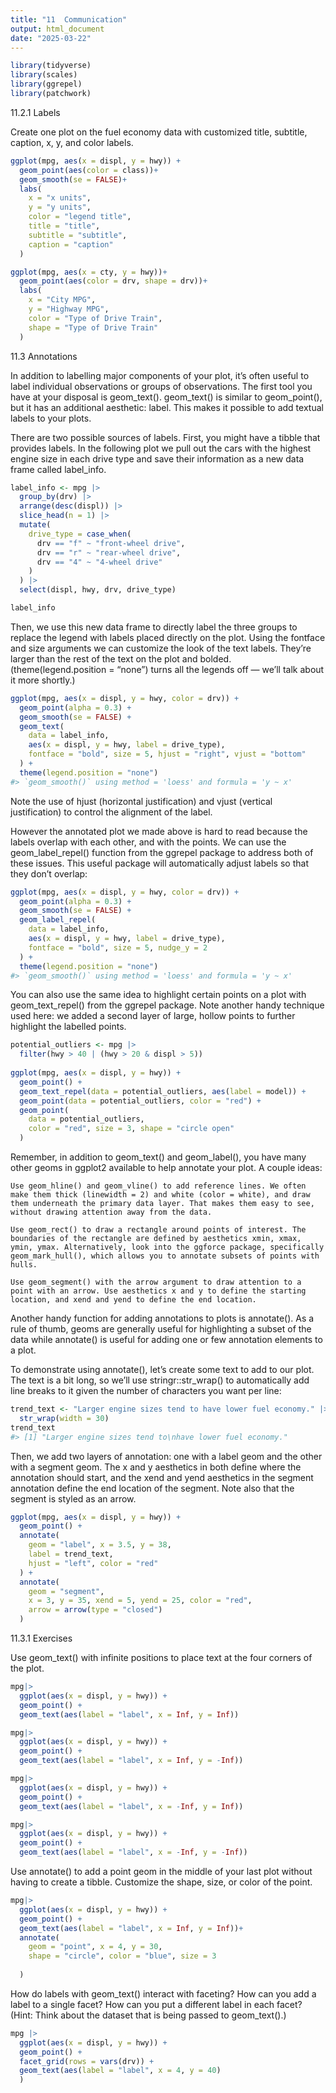 ```yaml
---
title: "11  Communication"
output: html_document
date: "2025-03-22"
---
```



```r

library(tidyverse)
library(scales)
library(ggrepel)
library(patchwork)

```

 11.2.1 Labels

Create one plot on the fuel economy data with customized title, subtitle, caption, x, y, and color labels.

```r

ggplot(mpg, aes(x = displ, y = hwy)) +
  geom_point(aes(color = class))+
  geom_smooth(se = FALSE)+
  labs(
    x = "x units",
    y = "y units",
    color = "legend title",
    title = "title",
    subtitle = "subtitle",
    caption = "caption"
  )

```
 

```r

ggplot(mpg, aes(x = cty, y = hwy))+
  geom_point(aes(color = drv, shape = drv))+
  labs(
    x = "City MPG",
    y = "Highway MPG",
    color = "Type of Drive Train",
    shape = "Type of Drive Train"
  )


```
 11.3 Annotations
 
 In addition to labelling major components of your plot, it’s often useful to label individual observations or groups of observations. The first tool you have at your disposal is geom_text(). geom_text() is similar to geom_point(), but it has an additional aesthetic: label. This makes it possible to add textual labels to your plots.

There are two possible sources of labels. First, you might have a tibble that provides labels. In the following plot we pull out the cars with the highest engine size in each drive type and save their information as a new data frame called label_info.

```r
label_info <- mpg |>
  group_by(drv) |>
  arrange(desc(displ)) |>
  slice_head(n = 1) |>
  mutate(
    drive_type = case_when(
      drv == "f" ~ "front-wheel drive",
      drv == "r" ~ "rear-wheel drive",
      drv == "4" ~ "4-wheel drive"
    )
  ) |>
  select(displ, hwy, drv, drive_type)

label_info
```


Then, we use this new data frame to directly label the three groups to replace the legend with labels placed directly on the plot. Using the fontface and size arguments we can customize the look of the text labels. They’re larger than the rest of the text on the plot and bolded. (theme(legend.position = "none") turns all the legends off — we’ll talk about it more shortly.)

```r
ggplot(mpg, aes(x = displ, y = hwy, color = drv)) +
  geom_point(alpha = 0.3) +
  geom_smooth(se = FALSE) +
  geom_text(
    data = label_info, 
    aes(x = displ, y = hwy, label = drive_type),
    fontface = "bold", size = 5, hjust = "right", vjust = "bottom"
  ) +
  theme(legend.position = "none")
#> `geom_smooth()` using method = 'loess' and formula = 'y ~ x'
```

Note the use of hjust (horizontal justification) and vjust (vertical justification) to control the alignment of the label.

However the annotated plot we made above is hard to read because the labels overlap with each other, and with the points. We can use the geom_label_repel() function from the ggrepel package to address both of these issues. This useful package will automatically adjust labels so that they don’t overlap:

```r
ggplot(mpg, aes(x = displ, y = hwy, color = drv)) +
  geom_point(alpha = 0.3) +
  geom_smooth(se = FALSE) +
  geom_label_repel(
    data = label_info, 
    aes(x = displ, y = hwy, label = drive_type),
    fontface = "bold", size = 5, nudge_y = 2
  ) +
  theme(legend.position = "none")
#> `geom_smooth()` using method = 'loess' and formula = 'y ~ x'   
```

You can also use the same idea to highlight certain points on a plot with geom_text_repel() from the ggrepel package. Note another handy technique used here: we added a second layer of large, hollow points to further highlight the labelled points.

```r
potential_outliers <- mpg |>
  filter(hwy > 40 | (hwy > 20 & displ > 5))
  
ggplot(mpg, aes(x = displ, y = hwy)) +
  geom_point() +
  geom_text_repel(data = potential_outliers, aes(label = model)) +
  geom_point(data = potential_outliers, color = "red") +
  geom_point(
    data = potential_outliers,
    color = "red", size = 3, shape = "circle open"
  )
```

Remember, in addition to geom_text() and geom_label(), you have many other geoms in ggplot2 available to help annotate your plot. A couple ideas:

    Use geom_hline() and geom_vline() to add reference lines. We often make them thick (linewidth = 2) and white (color = white), and draw them underneath the primary data layer. That makes them easy to see, without drawing attention away from the data.

    Use geom_rect() to draw a rectangle around points of interest. The boundaries of the rectangle are defined by aesthetics xmin, xmax, ymin, ymax. Alternatively, look into the ggforce package, specifically geom_mark_hull(), which allows you to annotate subsets of points with hulls.

    Use geom_segment() with the arrow argument to draw attention to a point with an arrow. Use aesthetics x and y to define the starting location, and xend and yend to define the end location.

Another handy function for adding annotations to plots is annotate(). As a rule of thumb, geoms are generally useful for highlighting a subset of the data while annotate() is useful for adding one or few annotation elements to a plot.

To demonstrate using annotate(), let’s create some text to add to our plot. The text is a bit long, so we’ll use stringr::str_wrap() to automatically add line breaks to it given the number of characters you want per line:

```r
trend_text <- "Larger engine sizes tend to have lower fuel economy." |>
  str_wrap(width = 30)
trend_text
#> [1] "Larger engine sizes tend to\nhave lower fuel economy."
```

Then, we add two layers of annotation: one with a label geom and the other with a segment geom. The x and y aesthetics in both define where the annotation should start, and the xend and yend aesthetics in the segment annotation define the end location of the segment. Note also that the segment is styled as an arrow.

```r
ggplot(mpg, aes(x = displ, y = hwy)) +
  geom_point() +
  annotate(
    geom = "label", x = 3.5, y = 38,
    label = trend_text,
    hjust = "left", color = "red"
  ) +
  annotate(
    geom = "segment",
    x = 3, y = 35, xend = 5, yend = 25, color = "red",
    arrow = arrow(type = "closed")
  )
```
 11.3.1 Exercises
 
 Use geom_text() with infinite positions to place text at the four corners of the plot.
 
```r
mpg|>
  ggplot(aes(x = displ, y = hwy)) +
  geom_point() +
  geom_text(aes(label = "label", x = Inf, y = Inf))

mpg|>
  ggplot(aes(x = displ, y = hwy)) +
  geom_point() +
  geom_text(aes(label = "label", x = Inf, y = -Inf))

mpg|>
  ggplot(aes(x = displ, y = hwy)) +
  geom_point() +
  geom_text(aes(label = "label", x = -Inf, y = Inf))

mpg|>
  ggplot(aes(x = displ, y = hwy)) +
  geom_point() +
  geom_text(aes(label = "label", x = -Inf, y = -Inf))

```
 
 Use annotate() to add a point geom in the middle of your last plot without having to create a tibble. Customize the shape, size, or color of the point.
 
```r
mpg|>
  ggplot(aes(x = displ, y = hwy)) +
  geom_point() +
  geom_text(aes(label = "label", x = Inf, y = Inf))+
  annotate(
    geom = "point", x = 4, y = 30,
    shape = "circle", color = "blue", size = 3
    
  )

```
 
How do labels with geom_text() interact with faceting? How can you add a label to a single facet? How can you put a different label in each facet? (Hint: Think about the dataset that is being passed to geom_text().)

```r
mpg |>
  ggplot(aes(x = displ, y = hwy)) +
  geom_point() +
  facet_grid(rows = vars(drv)) +
  geom_text(aes(label = "label", x = 4, y = 40)
  )
```

